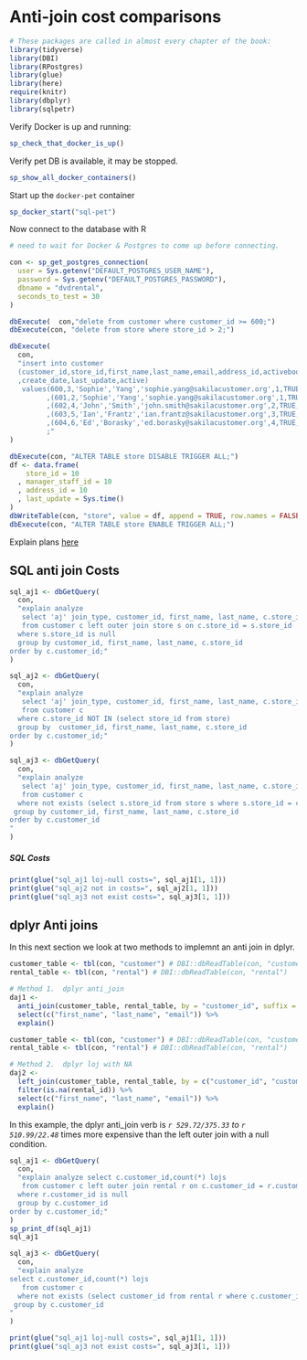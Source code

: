 # Anti-join cost comparisons {#chapter_anti-join-cost-comparisons}

```r
# These packages are called in almost every chapter of the book:
library(tidyverse)
library(DBI)
library(RPostgres)
library(glue)
library(here)
require(knitr)
library(dbplyr)
library(sqlpetr)
```


Verify Docker is up and running:
```r
sp_check_that_docker_is_up()
```

Verify pet DB is available, it may be stopped.

```r
sp_show_all_docker_containers()
```

Start up the `docker-pet` container

```r
sp_docker_start("sql-pet")
```

Now connect to the database with R

```r
# need to wait for Docker & Postgres to come up before connecting.

con <- sp_get_postgres_connection(
  user = Sys.getenv("DEFAULT_POSTGRES_USER_NAME"),
  password = Sys.getenv("DEFAULT_POSTGRES_PASSWORD"),
  dbname = "dvdrental",
  seconds_to_test = 30
)
```

```r
dbExecute(  con,"delete from customer where customer_id >= 600;")
dbExecute(con, "delete from store where store_id > 2;")

dbExecute(
  con,
  "insert into customer 
  (customer_id,store_id,first_name,last_name,email,address_id,activebool
  ,create_date,last_update,active)
   values(600,3,'Sophie','Yang','sophie.yang@sakilacustomer.org',1,TRUE,now(),now()::date,1)
         ,(601,2,'Sophie','Yang','sophie.yang@sakilacustomer.org',1,TRUE,now(),now()::date,1)
         ,(602,4,'John','Smith','john.smith@sakilacustomer.org',2,TRUE,now()::date,now()::date,1)
         ,(603,5,'Ian','Frantz','ian.frantz@sakilacustomer.org',3,TRUE,now()::date,now()::date,1)
         ,(604,6,'Ed','Borasky','ed.borasky@sakilacustomer.org',4,TRUE,now()::date,now()::date,1)
         ;"
)

dbExecute(con, "ALTER TABLE store DISABLE TRIGGER ALL;")
df <- data.frame(
    store_id = 10
  , manager_staff_id = 10
  , address_id = 10
  , last_update = Sys.time()
)
dbWriteTable(con, "store", value = df, append = TRUE, row.names = FALSE)
dbExecute(con, "ALTER TABLE store ENABLE TRIGGER ALL;")
```

Explain plans [here](https://robots.thoughtbot.com/reading-an-explain-analyze-query-plan)

## SQL anti join Costs

```r
sql_aj1 <- dbGetQuery(
  con,
  "explain analyze
   select 'aj' join_type, customer_id, first_name, last_name, c.store_id,count(*) ajs
   from customer c left outer join store s on c.store_id = s.store_id
  where s.store_id is null
  group by customer_id, first_name, last_name, c.store_id
order by c.customer_id;"
)

sql_aj2 <- dbGetQuery(
  con,
  "explain analyze
   select 'aj' join_type, customer_id, first_name, last_name, c.store_id,count(*) ajs
   from customer c 
  where c.store_id NOT IN (select store_id from store)
  group by  customer_id, first_name, last_name, c.store_id
order by c.customer_id;"
)

sql_aj3 <- dbGetQuery(
  con,
  "explain analyze
   select 'aj' join_type, customer_id, first_name, last_name, c.store_id,count(*) ajs
   from customer c 
  where not exists (select s.store_id from store s where s.store_id = c.store_id)
 group by customer_id, first_name, last_name, c.store_id
order by c.customer_id
"
)
```

##### SQL Costs

```r
print(glue("sql_aj1 loj-null costs=", sql_aj1[1, 1]))
print(glue("sql_aj2 not in costs=", sql_aj2[1, 1]))
print(glue("sql_aj3 not exist costs=", sql_aj3[1, 1]))
```

## dplyr Anti joins  

In this next section we look at two methods to implemnt an anti join in dplyr.

```r
customer_table <- tbl(con, "customer") # DBI::dbReadTable(con, "customer")
rental_table <- tbl(con, "rental") # DBI::dbReadTable(con, "rental")

# Method 1.  dplyr anti_join
daj1 <-
  anti_join(customer_table, rental_table, by = "customer_id", suffix = c(".c", ".r")) %>%
  select(c("first_name", "last_name", "email")) %>%
  explain()
```

```r
customer_table <- tbl(con, "customer") # DBI::dbReadTable(con, "customer")
rental_table <- tbl(con, "rental") # DBI::dbReadTable(con, "rental")

# Method 2.  dplyr loj with NA
daj2 <-
  left_join(customer_table, rental_table, by = c("customer_id", "customer_id"), suffix = c(".c", ".r")) %>%
  filter(is.na(rental_id)) %>%
  select(c("first_name", "last_name", "email")) %>%
  explain()
```

<!-- 


### dplyr Costs

```
<PLAN>
Hash Anti Join  (cost=510.99..529.72 rows=1 width=45)
  Hash Cond: ("TBL_LEFT".customer_id = "TBL_RIGHT".customer_id)
  ->  Seq Scan on customer "TBL_LEFT"  (cost=0.00..14.99 rows=599 width=49)
  ->  Hash  (cost=310.44..310.44 rows=16044 width=2)
        ->  Seq Scan on rental "TBL_RIGHT"  (cost=0.00..310.44 rows=16044 width=2)
```

```
<PLAN>
Hash Right Join  (cost=22.48..375.33 rows=1 width=45)
  Hash Cond: ("TBL_RIGHT".customer_id = "TBL_LEFT".customer_id)
  Filter: ("TBL_RIGHT".rental_id IS NULL)
  ->  Seq Scan on rental "TBL_RIGHT"  (cost=0.00..310.44 rows=16044 width=6)
  ->  Hash  (cost=14.99..14.99 rows=599 width=49)
        ->  Seq Scan on customer "TBL_LEFT"  (cost=0.00..14.99 rows=599 width=49)
```
-->


In this example, the dplyr anti_join verb is *`r 529.72/375.33` to `r 510.99/22.48`* times more expensive than the left outer join with a null condition.


```r
sql_aj1 <- dbGetQuery(
  con,
  "explain analyze select c.customer_id,count(*) lojs
   from customer c left outer join rental r on c.customer_id = r.customer_id
  where r.customer_id is null
  group by c.customer_id
order by c.customer_id;"
)
sp_print_df(sql_aj1)
sql_aj1

sql_aj3 <- dbGetQuery(
  con,
  "explain analyze 
select c.customer_id,count(*) lojs
   from customer c 
  where not exists (select customer_id from rental r where c.customer_id = r.customer_id)
 group by c.customer_id
"
)

print(glue("sql_aj1 loj-null costs=", sql_aj1[1, 1]))
print(glue("sql_aj3 not exist costs=", sql_aj3[1, 1]))
```

